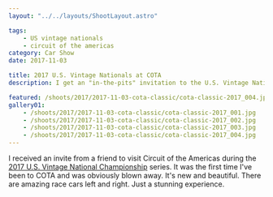```yaml
---
layout: "../../layouts/ShootLayout.astro"

tags:
    - US vintage nationals
    - circuit of the americas
category: Car Show
date: 2017-11-03

title: 2017 U.S. Vintage Nationals at COTA
description: I get an "in-the-pits" invitation to the U.S. Vintage National Championships

featured: /shoots/2017/2017-11-03-cota-classic/cota-classic-2017_004.jpg
gallery01:
    - /shoots/2017/2017-11-03-cota-classic/cota-classic-2017_001.jpg
    - /shoots/2017/2017-11-03-cota-classic/cota-classic-2017_002.jpg
    - /shoots/2017/2017-11-03-cota-classic/cota-classic-2017_003.jpg
    - /shoots/2017/2017-11-03-cota-classic/cota-classic-2017_004.jpg
---
```



I received an invite from a friend to visit Circuit of the Americas during the [2017 U.S. Vintage National Championship](https://svra.com/race-results/2017-u-s-vintage-national-championship/) series. It was the first time I've been to COTA and was obviously blown away. It's new and beautiful. There are amazing race cars left and right. Just a stunning experience.

<Gallery images={frontmatter.gallery01} />
